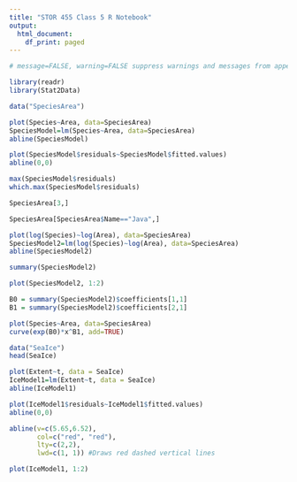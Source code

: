 ```yaml
---
title: "STOR 455 Class 5 R Notebook"
output:
  html_document:
    df_print: paged
---
```

 
```r
# message=FALSE, warning=FALSE suppress warnings and messages from appearing in knitted files

library(readr)
library(Stat2Data)
```

```r
data("SpeciesArea")

plot(Species~Area, data=SpeciesArea)
SpeciesModel=lm(Species~Area, data=SpeciesArea)
abline(SpeciesModel)

plot(SpeciesModel$residuals~SpeciesModel$fitted.values)
abline(0,0)
```

```r
max(SpeciesModel$residuals)
which.max(SpeciesModel$residuals)

SpeciesArea[3,]

SpeciesArea[SpeciesArea$Name=="Java",]
```

```r
plot(log(Species)~log(Area), data=SpeciesArea)
SpeciesModel2=lm(log(Species)~log(Area), data=SpeciesArea)
abline(SpeciesModel2)

summary(SpeciesModel2)

plot(SpeciesModel2, 1:2)
```

```r
B0 = summary(SpeciesModel2)$coefficients[1,1]
B1 = summary(SpeciesModel2)$coefficients[2,1]

plot(Species~Area, data=SpeciesArea)
curve(exp(B0)*x^B1, add=TRUE)
```


```r
data("SeaIce")
head(SeaIce)
```

```r
plot(Extent~t, data = SeaIce)
IceModel1=lm(Extent~t, data = SeaIce)
abline(IceModel1)
```

```r
plot(IceModel1$residuals~IceModel1$fitted.values)
abline(0,0)

abline(v=c(5.65,6.52), 
       col=c("red", "red"), 
       lty=c(2,2), 
       lwd=c(1, 1)) #Draws red dashed vertical lines

plot(IceModel1, 1:2)
```